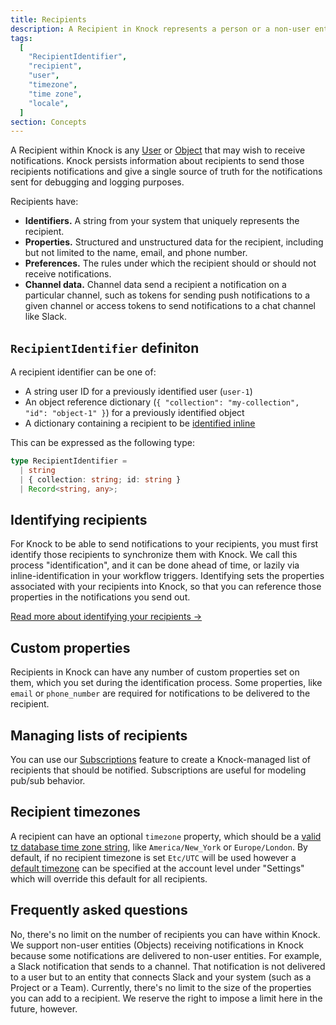 ```yaml
---
title: Recipients
description: A Recipient in Knock represents a person or a non-user entity that receives notifications.
tags:
  [
    "RecipientIdentifier",
    "recipient",
    "user",
    "timezone",
    "time zone",
    "locale",
  ]
section: Concepts
---
```


A Recipient within Knock is any [User](/send-and-manage-data/users) or [Object](/send-and-manage-data/objects) that may wish to receive notifications. Knock persists information about recipients to send those recipients notifications and give a single source of truth for the notifications sent for debugging and logging purposes.

Recipients have:

- **Identifiers.** A string from your system that uniquely represents the recipient.
- **Properties.** Structured and unstructured data for the recipient, including but not limited to the name, email, and phone number.
- **Preferences.** The rules under which the recipient should or should not receive notifications.
- **Channel data.** Channel data send a recipient a notification on a particular channel, such as tokens for sending push notifications to a given channel or access tokens to send notifications to a chat channel like Slack.

## `RecipientIdentifier` definiton

A recipient identifier can be one of:

- A string user ID for a previously identified user (`user-1`)
- An object reference dictionary (`{ "collection": "my-collection", "id": "object-1" }`) for a previously identified object
- A dictionary containing a recipient to be [identified inline](/managing-recipients/identifying-recipients#inline-identifying-recipients)

This can be expressed as the following type:

```typescript
type RecipientIdentifier =
  | string
  | { collection: string; id: string }
  | Record<string, any>;
```

## Identifying recipients

For Knock to be able to send notifications to your recipients, you must first identify those recipients to synchronize them with Knock. We call this process "identification", and it can be done ahead of time, or lazily via inline-identification in your workflow triggers. Identifying sets the properties associated with your recipients into Knock, so that you can reference those properties in the notifications you send out.

[Read more about identifying your recipients ->](/managing-recipients/identifying-recipients)

## Custom properties

Recipients in Knock can have any number of custom properties set on them, which you set during the identification process. Some properties, like `email` or `phone_number` are required for notifications to be delivered to the recipient.

## Managing lists of recipients

You can use our [Subscriptions](/send-and-manage-data/subscriptions) feature to create a Knock-managed list of recipients that should be notified. Subscriptions are useful for modeling pub/sub behavior.

## Recipient timezones

A recipient can have an optional `timezone` property, which should be a [valid tz database time zone string](https://en.wikipedia.org/wiki/List_of_tz_database_time_zones), like `America/New_York` or `Europe/London`. By default, if no recipient timezone is set `Etc/UTC` will be used however a [default timezone](/manage-your-account/account-timezone) can be specified at the account level under "Settings" which will override this default for all recipients.

## Frequently asked questions

<AccordionGroup>
  <Accordion title="Is there a limit on the number of recipients I can have in Knock?">
    No, there's no limit on the number of recipients you can have within Knock.
  </Accordion>
  <Accordion title="Why would I need a non-user recipient?">
    We support non-user entities (Objects) receiving notifications in Knock
    because some notifications are delivered to non-user entities. For example,
    a Slack notification that sends to a channel. That notification is not
    delivered to a user but to an entity that connects Slack and your system
    (such as a Project or a Team).
  </Accordion>
  <Accordion title="Is there a limit to the size of the properties I can pass on a recipient to Knock?">
    Currently, there's no limit to the size of the properties you can add to a
    recipient. We reserve the right to impose a limit here in the future,
    however.
  </Accordion>
</AccordionGroup>
